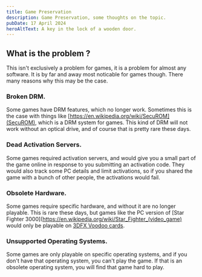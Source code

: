 ```yaml
---
title: Game Preservation
description: Game Preservation, some thoughts on the topic.
pubDate: 17 April 2024
heroAltText: A key in the lock of a wooden door.
---
```



## What is the problem ?

This isn't exclusively a problem for games, it is a problem for almost any software. It is by
far and away most noticable for games though. There many reasons why this may be the  case.

### Broken DRM.

Some games have DRM features, which no longer work. Sometimes this is the case with things like
[https://en.wikipedia.org/wiki/SecuROM](SecuROM), which is a DRM system for games. This kind of DRM
will not work without an optical drive, and of course that is pretty rare these days.

### Dead Activation Servers.

Some games required activation servers, and would give you a small part of the game online in
response to you submitting an activation code. They would also track some PC details and limit
activations, so if you shared the game with a bunch of other people, the activations would fail.

### Obsolete Hardware.

Some games require specific hardware, and without it are no longer playable. This is rare these days,
but games like the PC version of [Star Fighter 3000](https://en.wikipedia.org/wiki/Star_Fighter_(video_game)
would only be playable on [3DFX Voodoo cards](https://en.wikipedia.org/wiki/3DFX_Voodoo).

### Unsupported Operating Systems.

Some games are only playable on specific operating systems, and if you don't have that operating
system, you can't play the game. If that is an obsolete operating system, you will find that game hard to play.

